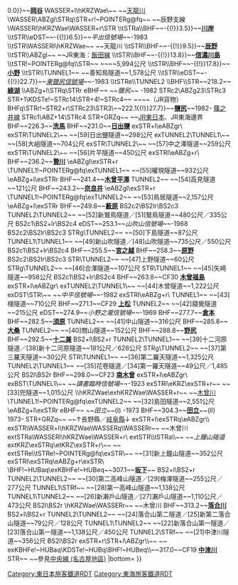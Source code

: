 {{Routemap|collapse=no|title=中央本線|title-bg=white|title-color=black|top=
* 距離除支線外以[[東京站]]起計營業距離。
* [ ]內的數字是隧道坑口顯示的編號
|map=
STR~~ ~~參見[[中央線快速]]
\STR\STR+l~~ ~~[[京王電鐵|京王]]：[[高尾線]]
\BHF!~HUBaq\BHF!~HUBeq~~53.1~~JC 24 '''[[高尾站 (東京都)|高尾]]'''~~[[File:BSicon exTRAM.svg|14px|link=武藏中央電氣鐵道|武藏中央電氣鐵道]]
\STR\STRl
TUNNEL2
eDST~~57.2~~''小佛信號場''~~-1964
tSTRa~~ ~~{{link-ja|小佛隧道|小仏トンネル|小佛隧道、新小佛隧道}}
tSTR+GRZq~~ ~~↑[[東京都]]／[[神奈川縣]]↓
tSTRe
TUNNEL2
BHF~~62.6~~JC 25 '''[[相模湖站|相模湖]]'''
BS2c2\BS2lr\BS2c3
TUNNEL1!~POINTERg@fq\TUNNEL2~~ ~~新與瀨隧道~~2,190公尺
TUNNEL1\TUNNEL2
BS2c1\BS2+lr\BS2c4
BHF~~66.3~~JC 26 '''[[藤野站|藤野]]'''
TUNNEL1
STR+GRZq~~ ~~↑神奈川縣／[[山梨縣]]↓
TUNNEL2
BHF~~69.8~~JC 27 '''[[上野原站|上野原]]'''
TUNNEL2
BHF~~74.0~~JC 28 '''[[四方津站|四方津]]'''
BS2c2\BS2lr\BS2c3
TUNNEL1\TUNNEL2
TUNNEL1!~POINTERg@fq\TUNNEL2~~ ~~新倉隧道~~1,349公尺
TUNNEL2\TUNNEL2
BS2c1\BS2+lr\BS2c4
BHF~~77.6~~JC 29 '''[[梁川站 (山梨縣)|梁川]]'''
BS2c2\BS2lr\BS2c3
TUNNEL1!~POINTERg@fq\TUNNEL2~~ ~~御前山隧道~~1,552公尺
BS2c1\BS2+lr\BS2c4
BHF~~81.2~~JC 30 '''[[鳥澤站|鳥澤]]'''
exSTR+l\exSTRq\eABZgr\\
exTUNNEL2\WASSER+l\hKRZWae\\~~ ~~{{link-ja|新桂川橋樑 (中央本線)|新桂川橋梁 (中央本線)|新桂川橋樑}}~~[[相模川|桂川]]
exSTR\WASSER\TUNNEL1\\~~ ~~猿橋隧道~~1,222公尺
exSTRl\exhKRZWaeq\eABZg+r\\
BHF~~85.3~~JC 31 '''[[猿橋站|猿橋]]'''
\BHF!~HUBaq\KBHFa!~HUBeq~~87.8~~JC 32 '''[[大月站|大月]]'''
\ABZgl\ABZql~~ ~~[[富士急行|富士急]]：[[富士急行線|大月線]]
WASSERl\hKRZWae\~~ ~~桂川
BHF~~93.9~~'''[[初狩站|初狩]]'''
\eABZgl\exSTR+r
\TUNNEL1\exTUNNEL1
\eABZg+l\exSTRr
eDST~~98.9~~''廣河原臨時信號所''~~-1908
BHF~~100.4~~'''[[笹子站|笹子]]'''
tSTRa~~ ~~{{link-ja|笹子隧道 (中央本線)|笹子トンネル (中央本線)|笹子隧道、新笹子隧道}}
tSTRe
BHF~~106.5~~'''[[甲斐大和站|甲斐大和]]'''
TUNNEL2
\eABZgl\exSTR+r
\TUNNEL2\exTUNNEL2
\eABZg+l\exSTRr
BHF~~112.5~~'''[[勝沼葡萄鄉站|勝沼葡萄鄉]]'''
TUNNEL2
BHF~~116.9~~'''[[鹽山站 (日本)|鹽山]]'''
BHF~~120.1~~'''[[東山梨站|東山梨]]'''
BHF~~122.2~~'''[[山梨市站|山梨市]]'''
hKRZWae~~ ~~[[笛吹川]]
BHF~~125.0~~'''[[春日居町站|春日居町]]'''
BHF~~127.8~~'''[[石和溫泉站|石和溫泉]]'''
BHF~~131.2~~'''[[酒折站|酒折]]'''
eHST~~131.8~~''甲斐善光寺臨時停車場''~~1917
\STR\STR+l~~ ~~[[東海旅客鐵道|JR東海]]：[[身延線]]
\STR\HST~~ ~~[[金手站|金手]]
\KRWg+l\KRWgr
\BHF!~HUBaq\KBHFe!~HUBeq~~134.1~~'''[[甲府站|甲府]]'''~~[[File:BSicon exTRAM.svg|14px|link=山梨交通電車線|山梨交通電車線]]
STR+l\ABZgr\
KDSTe\STR\~~ ~~甲府電留線
BHF~~138.6~~'''[[龍王站|龍王]]'''
TUNNEL1
BHF~~142.7~~'''[[鹽崎站|鹽崎]]'''
TUNNEL1
hKRZWae~~ ~~{{link-ja|鹽川 (山梨縣)|塩川 (山梨県)|鹽川}}
BHF~~147.0~~'''[[韮崎站|韮崎]]'''
BS2c2\BS2lr\BS2c3
STRg\TUNNEL1
BS2c1\BS2+lr\BS2c4
BHF~~151.2~~'''[[新府站|新府]]'''
TUNNEL1
BHF~~154.7~~'''[[穴山站|穴山]]'''
exSTR+l\eABZgr\
exSTRl\eABZg+r\
BHF~~160.1~~'''[[日野春站|日野春]]'''
BHF~~166.3~~'''[[長坂站|長坂]]'''
eDST~~172.0~~''瀧之前信號場''~~-1966
BHF~~173.7~~'''[[小淵澤站|小淵澤]]'''
ABZgr~~ ~~[[小海線]]
STR+GRZq~~ ~~↑山梨縣／[[長野縣]]↓
\eABZgl\exSTR+r
\TUNNEL2\exTUNNEL2
\eABZg+l\exSTRr
BHF~~178.2~~'''[[信濃境站|信濃境]]'''
exSTR+l\eABZgr\
exTUNNEL1\TUNNEL1\
exhKRZWae\hKRZWae\~~ ~~{{link-ja|立場川橋樑|立場川橋梁}}~~{{link-ja|立場川|立場川}}
exTUNNEL1\TUNNEL1\
exSTRl\eABZg+r\
BHF~~182.9~~'''[[富士見站|富士見]]'''
BHF~~186.1~~'''[[鈴蘭之里站|鈴蘭之里]]'''
BHF~~188.0~~'''[[青柳站|青柳]]'''
eDST~~192.1~~''木船信號場''~~-1967
BHF~~195.2~~'''[[茅野站|茅野]]'''
DST~~198.9~~[[普門寺信號場]]
BHF~~201.9~~'''[[上諏訪站|上諏訪]]'''
BHF~~206.3~~'''[[下諏訪站|下諏訪]]'''
BHF~~{{BSkm{{!}}210.4{{!}}0.0}}~~'''[[岡谷站|岡谷]]'''
WASSER+l\hKRZWae\~~ ~~[[天龍川]]
\WASSER\ABZgl\STRq\STR+r!~POINTERg@fq~~ ~~辰野支線
\WASSERl\hKRZWae\WASSER+r\STR
\\tSTRa\\BHF~~{{BSkm{{!}}-{{!}}3.5}}~~'''[[川岸站|川岸]]'''
\\tSTR\\eDST~~{{BSkm{{!}}-{{!}}6.5}}~~''平出信號場''~~-1983
\\tSTR\WASSERl\hKRZWae~~ ~~天龍川
\\tSTR\\BHF~~{{BSkm{{!}}-{{!}}9.5}}~~'''[[辰野站|辰野]]'''
\\tSTR\\ABZgl~~ ~~JR東海：[[飯田線]]
\\tSTR\\BHF~~{{BSkm{{!}}-{{!}}13.8}}~~'''[[信濃川島站|信濃川島]]'''
\\tSTR!~POINTERg@fq\\STR~~ ~~{{link-ja|鹽嶺隧道|塩嶺トンネル}}~~5,994公尺
\\tSTR\\BHF~~{{BSkm{{!}}-{{!}}17.8}}~~'''[[小野站 (長野縣)|小野]]'''
\\tSTR\\TUNNEL1~~ ~~善知鳥隧道~~1,578公尺
\\tSTR\\eDST~~{{BSkm{{!}}-{{!}}22.7}}~~''[[東鹽尻信號場]]''~~-1983
\\tSTRe\\TUNNEL2
\\BHF\\STR~~218.2~~'''[[綠湖站|綠湖]]'''
\\ABZg+l\STRq\STRr
eBHF~~ ~~''鹽尻''~~ -1982
STRc2\ABZg23\STRc3
STR+1\KDSTe!~STRc14\STR+4!~STRc4~~ ~~{{link-ja|鹽尻機關區|塩尻機関区}}~~（JR貨物）
BHFq\STRr!~STR2+r\STRc23\STR3\~~{{BSkm{{!}}222.1{{!}}27.7}}~~'''[[鹽尻站|鹽尻]]'''~~1982- [[篠之井線]]
STRc1\ABZ+14\STRc4
STR+GRZq~~ ~~[[東日本旅客鐵道|JR東日本]]、JR東海邊界
BHF~~226.3~~'''[[洗馬站 (日本)|洗馬]]'''
BHF~~231.0~~'''[[日出鹽站|日出鹽]]'''
exSTR+l\eABZgr\
exSTR\TUNNEL2\~~ ~~[59]日出鹽隧道~~298公尺
exTUNNEL2\TUNNEL1\~~ ~~[58]大岨隧道~~704公尺
exSTR\TUNNEL2\~~ ~~[57]中之澤隧道~~259公尺
exSTR\TUNNEL2\~~ ~~[56]片平隧道~~450公尺
exSTRl\eABZg+r\
BHF~~236.2~~'''[[贄川站|贄川]]'''
\eABZgl\exSTR+r
\TUNNEL1!~POINTERg@fq\exTUNNEL1~~ ~~[55]權現隧道~~932公尺
\eABZg+l\exSTRr
BHF~~241.4~~'''[[木曾平澤站|木曾平澤]]'''
TUNNEL2~~ ~~[54]高見隧道~~121公尺
BHF~~243.2~~'''[[奈良井站|奈良井]]'''
\eABZgl\exSTR+r
\TUNNEL1!~POINTERg@fq\exTUNNEL2~~ ~~[53]鳥居隧道~~2,157公尺
\eABZg+l\exSTRr
BHF~~249.8~~'''[[藪原站|藪原]]'''
BS2c2\BS2lr\BS2c3
TUNNEL2\TUNNEL2~~ ~~[52]新鷲鳥隧道／[51]鷲鳥隧道~~480公尺／335公尺
BS2c1\BS2+lr\BS2c4
eDST~~253.1~~''山吹山信號場''~~-1968
BS2c2\BS2lr\BS2c3
STRg\TUNNEL2~~ ~~[50]下島隧道~~87公尺
TUNNEL1\TUNNEL1~~ ~~[49]新山吹隧道／[48]山吹隧道~~735公尺／550公尺
BS2c1\BS2+lr\BS2c4
BHF~~255.5~~'''[[宮之越站|宮之越]]'''
BHF~~258.3~~'''[[原野站|原野]]'''
BS2c2\BS2lr\BS2c3
STR\TUNNEL2~~ ~~[47]上野隧道~~60公尺
STRg\TUNNEL2~~ ~~[46]合澤隧道~~107公尺
STR\TUNNEL1~~ ~~[45]矢崎隧道~~958公尺
BS2c1\BS2+lr\BS2c4
BHF~~263.8~~CF30 '''[[木曾福島站|木曾福島]]'''
exSTR+l\eABZgr\
exTUNNEL2\TUNNEL1\~~ ~~[44]木曾隧道~~1,222公尺
exDST\STR\~~ ~~''中平信號場''~~-1982
exSTRl\eABZg+r\
TUNNEL1~~ ~~[43]棧隧道~~710公尺
BHF~~271.1~~CF29 '''[[上松站|上松]]'''
TUNNEL2~~ ~~[42]寢覺隧道~~215公尺
eDST~~274.9~~''小野之瀧信號場''~~-1969
BHF~~277.7~~'''[[倉本站|倉本]]'''
BHF~~282.5~~'''[[須原站|須原]]'''
TUNNEL2~~ ~~[41]中山隧道~~316公尺
BHF~~285.8~~'''[[大桑站 (長野縣)|大桑]]'''
TUNNEL2~~ ~~[40]關山隧道~~152公尺
BHF~~288.8~~'''[[野尻站|野尻]]'''
BHF~~292.5~~'''[[十二兼站|十二兼]]'''
BS2+l\BS2+r
TUNNEL2\TUNNEL1~~ ~~[39]十二河原隧道／[38]新十二河原隧道~~181公尺／628公尺
STRg\TUNNEL2~~ ~~[37]第三羅天隧道~~30公尺
STR\TUNNEL1~~ ~~[36]第二羅天隧道~~1,325公尺
TUNNEL2\TUNNEL1~~ ~~[35]花卷隧道／[34]第一羅天隧道~~49公尺／1,485公尺
BS2l\BS2r
BHF~~298.0~~CF23 '''[[南木曾站|南木曾]]'''
exSTR+l\eABZgr\
exBST\TUNNEL1\~~ ~~''讀書臨時信號場''~~-1923
exSTRl\eKRZ\exSTR+r~~ ~~[33]兜隧道~~1,015公尺
\\hKRZWae\exhKRZWae\WASSER+r~~ ~~[[木曾川]]
\TUNNEL1!~POINTERg@fq\exTUNNEL2~~ ~~[32]島田隧道~~2,551公尺
\eABZg+l\exSTRr
eBHF~~ ~~''田立''~~(I) -1973
BHF~~304.3~~'''[[田立站|田立]]'''~~(II) 1973-
STR+GRZq~~ ~~↑長野縣／[[岐阜縣]]↓
exSTR+l\exSTRq\eABZgr\\
exSTR\WASSER+l\hKRZWae\WASSERq\WASSERr~~ ~~木曾川
extSTRa\WASSERl\hKRZWae\WASSER+r\
extSTR\\tSTRa\\~~ ~~''上鐘山隧道''
extKRZ\exSTRq\etKRZ\exSTR+r\~~ ~~''{{link-ja|坂川鐵道|坂川鉄道|坂川鐵道線}}''
extSTRe\\tSTRe!~POINTERg@fq\exSTR\~~ ~~[31]新上鐘山隧道~~352公尺
exSTRl\exSTRq\eABZg+r\exSTR\
\BHF!~HUBaq\exKBHFe!~HUBeq~~307.1~~'''[[坂下站|坂下]]'''~~''{{link-ja|新坂下站|新坂下駅|新坂下}}''
BS2+l\BS2+r
TUNNEL2\TUNNEL2~~ ~~[30]第二高峰山隧道／[29]梅澤隧道~~255公尺／277公尺
TUNNEL1\STRf~~ ~~[28]第一高峰山隧道~~1,138公尺
TUNNEL1\TUNNEL2~~ ~~[26]新瀨戶山隧道／[27]瀨戶山隧道~~1,110公尺／473公尺
BS2l\BS2r
\hKRZWae\WASSERr~~ ~~木曾川
BHF~~313.2~~'''[[落合川站|落合川]]'''
BS2+l\BS2+r
TUNNEL2\TUNNEL2~~ ~~[24]落合山第二隧道／[25]新第二落合山隧道~~79公尺／128公尺
TUNNEL1\TUNNEL2~~ ~~[22]新落合山第一隧道／[23]落合山第一隧道~~1,138公尺／450公尺
TUNNEL2\STRf~~ ~~[21]中津川隧道~~356公尺
BS2l\BS2r
exSTR+r\STR+l\ABZgr\\~~ ~~''{{link-ja|北惠那鐵道線|北恵那鉄道線}}''
exKBHFe!~HUBaq\KDSTe!~HUBq\BHF!~HUBeq\\~~317.0~~CF19 '''[[中津川站|中津川]]'''
STR~~ ~~參見[[中央線 (名古屋地區)]]
|bottom={{navbar|中央本線RDT}}
}}<noinclude>{{rdt intro|[[中央本線]]}}

[[Category:東日本旅客鐵道RDT]]
[[Category:東海旅客鐵道RDT]]
[[Category:中央本線| ]]

</noinclude>